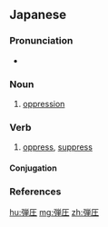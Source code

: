 ==Japanese==
{{ja-kanjitab|だん|あつ|yomi=on}}

===Pronunciation===
* {{ja-pron|だんあつ|y=o|acc=0|acc_ref=NHK}}

===Noun===
{{ja-noun|だんあつ|kyu=彈壓}}
# [[oppression]]
#: {{ja-usex|この法律の施行は言論の'''弾圧'''につながる。|この ほうりつ の しこう は げんろん の '''だんあつ''' に つながる。|Enacting this law will eventually lead to more oppression of free speech.}}

===Verb===
{{ja-verb-suru|だんあつ|kyu=彈壓}}
# [[oppress]], [[suppress]]

====Conjugation====
{{ja-suru|だんあつ}}

===References===
<references/>

[[hu:弾圧]]
[[mg:弾圧]]
[[zh:弾圧]]